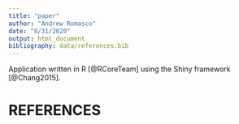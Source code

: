 ```yaml
---
title: "paper"
author: "Andrew Romasco"
date: "8/31/2020"
output: html_document
bibliography: data/references.bib
---
```

Application written in R [@RCoreTeam] using the Shiny framework [@Chang2015].

# REFERENCES